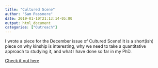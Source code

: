 ```yaml
---
title: "Cultured Scene"
author: "Sam Passmore"
date: 2019-01-10T21:13:14-05:00
output: html_document
categories: ["Outreach"]
---
```


I wrote a piece for the December issue of Cultured Scene! 
It is a short(ish) piece on why kinship is interesting, why we need to take a quantitative approach to studying it, and what I have done so far in my PhD. 

[Check it out here](https://www.eslrsociety.org/2018/12/27/issue-4-december-2018/)

